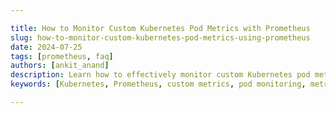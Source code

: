 ```yaml
---

title: How to Monitor Custom Kubernetes Pod Metrics with Prometheus
slug: how-to-monitor-custom-kubernetes-pod-metrics-using-prometheus
date: 2024-07-25
tags: [prometheus, faq]
authors: [ankit_anand]
description: Learn how to effectively monitor custom Kubernetes pod metrics using Prometheus. A comprehensive guide for developers and DevOps engineers.
keywords: [Kubernetes, Prometheus, custom metrics, pod monitoring, metrics collection, Kubernetes monitoring, Prometheus setup, PromQL]

---
```


<head>
  <script
    type="application/ld+json"
    dangerouslySetInnerHTML={{ __html: JSON.stringify({
  "@context": "https://schema.org",
  "@type": "TechArticle",
  "headline": "How to Monitor Custom Kubernetes Pod Metrics with Prometheus",
  "alternativeHeadline": "Effectively Monitor Custom Kubernetes Pod Metrics Using Prometheus",
  "author": {
    "@type": "Person",
    "name": "Ankit Anand"
  },
  "publisher": {
    "@type": "Organization",
    "name": "SigNoz",
    "logo": {
      "@type": "ImageObject",
      "url": "https://signoz.io/img/SigNozLogo-orange.svg"
    }
  },
  "datePublished": "2024-07-25T00:00:00Z",
  "dateModified": "2024-07-25T00:00:00Z",
  "mainEntityOfPage": {
    "@type": "WebPage",
    "@id": "https://signoz.io/guides/how-to-monitor-custom-kubernetes-pod-metrics-using-prometheus/"
  },
  "description": "Learn how to effectively monitor custom Kubernetes pod metrics using Prometheus. A comprehensive guide for developers and DevOps engineers.",
  "keywords": "Kubernetes, Prometheus, custom metrics, pod monitoring, metrics collection, Kubernetes monitoring, Prometheus setup, PromQL",
  "articleSection": "Technology",
  "inLanguage": "en",
  "isPartOf": {
    "@type": "Blog",
    "name": "SigNoz Blog",
    "url": "https://signoz.io/blog/"
  },
  "about": [
    {
      "@type": "Thing",
      "name": "Kubernetes",
      "description": "An open-source container orchestration platform for automating deployment, scaling, and management of containerized applications."
    },
    {
      "@type": "Thing",
      "name": "Prometheus",
      "description": "An open-source monitoring and alerting toolkit designed for reliability and scalability."
    },
    {
      "@type": "Thing",
      "name": "Custom Metrics",
      "description": "User-defined measurements that provide specific insights into an application's behavior and performance."
    }
  ],
  "mentions": [
    {
      "@type": "SoftwareApplication",
      "name": "Prometheus",
      "applicationCategory": "Monitoring Tool"
    },
    {
      "@type": "SoftwareApplication",
      "name": "SigNoz",
      "applicationCategory": "Observability Platform"
    }
  ],
  "mainEntity": {
    "@type": "FAQPage",
    "mainEntity": [
      {
        "@type": "Question",
        "name": "What are custom Kubernetes pod metrics?",
        "acceptedAnswer": {
          "@type": "Answer",
          "text": "Custom Kubernetes pod metrics are user-defined measurements that provide specific insights into your application's behavior and performance. Unlike core metrics (CPU and memory usage), custom metrics offer tailored information relevant to your application's unique characteristics."
        }
      },
      {
        "@type": "Question",
        "name": "How do you set up Prometheus for Kubernetes?",
        "acceptedAnswer": {
          "@type": "Answer",
          "text": "To set up Prometheus in your Kubernetes cluster, create a namespace for Prometheus, apply the necessary RBAC rules, create a ConfigMap for Prometheus configuration, and deploy Prometheus using the provided configurations."
        }
      },
      {
        "@type": "Question",
        "name": "How do you implement custom pod metrics in Kubernetes?",
        "acceptedAnswer": {
          "@type": "Answer",
          "text": "To implement custom metrics, instrument your application code using a Prometheus client library, create an HTTP endpoint to expose the metrics, and add Prometheus annotations to your pod specification."
        }
      },
      {
        "@type": "Question",
        "name": "What are some best practices for custom metric monitoring?",
        "acceptedAnswer": {
          "@type": "Answer",
          "text": "Best practices include following the USE method (monitor Utilization, Saturation, and Errors), keeping metric names consistent and descriptive, using labels for better filtering and aggregation, and setting up alerting rules for critical custom metrics."
        }
      }
    ]
  },
  "tutorial": {
    "@type": "HowTo",
    "name": "Monitoring Custom Kubernetes Pod Metrics",
    "step": [
      {
        "@type": "HowToStep",
        "name": "Create a Kubernetes namespace for Prometheus",
        "text": "kubectl create namespace monitoring"
      },
      {
        "@type": "HowToStep",
        "name": "Apply RBAC rules",
        "text": "Apply necessary RBAC rules to ensure Prometheus has access to Kubernetes resources."
      },
      {
        "@type": "HowToStep",
        "name": "Create ConfigMap for Prometheus configuration",
        "text": "Create a ConfigMap containing Prometheus' configuration details."
      },
      {
        "@type": "HowToStep",
        "name": "Deploy Prometheus",
        "text": "Deploy Prometheus using the provided configuration files."
      },
      {
        "@type": "HowToStep",
        "name": "Instrument application code",
        "text": "Use a Prometheus client library to instrument your application code and expose custom metrics."
      },
      {
        "@type": "HowToStep",
        "name": "Add Prometheus annotations",
        "text": "Add necessary Prometheus annotations to your pod specification to enable metric scraping."
      },
      {
        "@type": "HowToStep",
        "name": "Query and visualize custom metrics",
        "text": "Use PromQL to query custom metrics and integrate with Grafana for visualization."
      }
    ]
  }
}) }}
  />
</head>

Monitoring custom Kubernetes pod metrics with Prometheus is a crucial skill for developers and DevOps engineers. This guide will walk you through the process of setting up Prometheus to collect and analyze custom metrics from your Kubernetes pods. You'll learn how to implement, configure, and visualize these metrics for better insights into your application's performance.

## Understanding Custom Kubernetes Pod Metrics

Custom pod metrics in Kubernetes are user-defined measurements that provide specific insights into your application's behavior and performance. Unlike core metrics (CPU and memory usage), custom metrics offer tailored information relevant to your application's unique characteristics.

Why are custom metrics important? They:

- Offer deeper insights into application-specific performance
- Enable more precise scaling decisions
- Help identify potential issues before they impact users

Examples of custom metrics include:

- Request latency
- Queue length
- Error rates
- Business-specific metrics (e.g., number of active users)

## Introduction to Prometheus for Kubernetes Monitoring

Prometheus is an open-source monitoring and alerting toolkit designed for reliability and scalability. It's particularly well-suited for Kubernetes environments due to its:

- Multi-dimensional data model
- Flexible query language (PromQL)
- Pull-based metric collection
- Service discovery capabilities

Prometheus integrates seamlessly with Kubernetes, automatically discovering and scraping metrics from pods and services. This makes it an ideal choice for monitoring custom pod metrics.

## Setting Up Prometheus for Kubernetes

To set up Prometheus in your Kubernetes cluster:

1. Create a Kubernetes namespace for Prometheus:

```bash
kubectl create namespace monitoring

```

1. Apply the necessary RBAC rules:

```yaml
apiVersion: rbac.authorization.k8s.io/v1
kind: ClusterRole
metadata:
  name: prometheus
rules:
- apiGroups: [""]
  resources:
  - nodes
  - services
  - endpoints
  - pods
  verbs: ["get", "list", "watch"]
---
apiVersion: v1
kind: ServiceAccount
metadata:
  name: prometheus
  namespace: monitoring
---
apiVersion: rbac.authorization.k8s.io/v1
kind: ClusterRoleBinding
metadata:
  name: prometheus
roleRef:
  apiGroup: rbac.authorization.k8s.io
  kind: ClusterRole
  name: prometheus
subjects:
- kind: ServiceAccount
  name: prometheus
  namespace: monitoring

```

1. Create a ConfigMap for Prometheus configuration:

```yaml
apiVersion: v1
kind: ConfigMap
metadata:
  name: prometheus-config
  namespace: monitoring
data:
  prometheus.yml: |
    global:
      scrape_interval: 15s
    scrape_configs:
      - job_name: 'kubernetes-pods'
        kubernetes_sd_configs:
        - role: pod
        relabel_configs:
        - source_labels: [__meta_kubernetes_pod_annotation_prometheus_io_scrape]
          action: keep
          regex: true
        - source_labels: [__meta_kubernetes_pod_annotation_prometheus_io_path]
          action: replace
          target_label: __metrics_path__
          regex: (.+)
        - source_labels: [__address__, __meta_kubernetes_pod_annotation_prometheus_io_port]
          action: replace
          regex: ([^:]+)(?::\\d+)?;(\\d+)
          replacement: $1:$2
          target_label: __address__
        - action: labelmap
          regex: __meta_kubernetes_pod_label_(.+)

```

1. Deploy Prometheus:

```yaml
apiVersion: apps/v1
kind: Deployment
metadata:
  name: prometheus
  namespace: monitoring
spec:
  replicas: 1
  selector:
    matchLabels:
      app: prometheus
  template:
    metadata:
      labels:
        app: prometheus
    spec:
      serviceAccountName: prometheus
      containers:
      - name: prometheus
        image: prom/prometheus:v2.37.0
        args:
        - "--config.file=/etc/prometheus/prometheus.yml"
        ports:
        - containerPort: 9090
        volumeMounts:
        - name: config
          mountPath: /etc/prometheus
      volumes:
      - name: config
        configMap:
          name: prometheus-config
---
apiVersion: v1
kind: Service
metadata:
  name: prometheus
  namespace: monitoring
spec:
  selector:
    app: prometheus
  ports:
  - port: 9090
    targetPort: 9090

```

Apply these configurations to your cluster using `kubectl apply -f`.

## Implementing Custom Pod Metrics in Kubernetes

To expose custom metrics from your Kubernetes pods:

1. Instrument your application code using a Prometheus client library for your programming language.
2. Create an HTTP endpoint (usually `/metrics`) that exposes the metrics.
3. Add Prometheus annotations to your pod specification:

```yaml
metadata:
  annotations:
    prometheus.io/scrape: "true"
    prometheus.io/port: "8080"
    prometheus.io/path: "/metrics"

```

Here's an example of a custom metric in Python using the `prometheus_client` library:

```python
from prometheus_client import start_http_server, Counter

REQUEST_COUNT = Counter('request_count', 'Total number of requests')

def process_request():
    # Your request processing logic here
    REQUEST_COUNT.inc()

if __name__ == '__main__':
    start_http_server(8000)
    # Your main application code here

```

## Querying and Visualizing Custom Pod Metrics

Once Prometheus is collecting your custom metrics, you can query them using PromQL. For example, to get the total number of requests across all pods:

```
sum(request_count)

```

To visualize these metrics, integrate Grafana with Prometheus:

1. Deploy Grafana in your Kubernetes cluster.
2. Add Prometheus as a data source in Grafana.
3. Create dashboards using PromQL queries to visualize your custom metrics.

## Best Practices for Custom Metric Monitoring

- Follow the USE method: monitor Utilization, Saturation, and Errors for each resource.
- Keep metric names consistent and descriptive.
- Use labels to add dimensions to your metrics for better filtering and aggregation.
- Set up alerting rules for critical custom metrics to proactively identify issues.

## Monitoring Custom Kubernetes Pod Metrics with SigNoz

While Prometheus provides a powerful foundation for monitoring custom Kubernetes pod metrics, SigNoz offers an enhanced, user-friendly experience with additional features. SigNoz is an open-source APM tool that combines metrics, traces, and logs, providing a comprehensive monitoring solution.

To set up SigNoz for monitoring your Kubernetes cluster:

<GetStartedSigNoz />

SigNoz offers several advantages over a standalone Prometheus setup:

- Unified dashboard for metrics, traces, and logs
- Easy-to-use query builder for complex PromQL queries
- Built-in alerting with various notification channels

By using SigNoz, you can streamline your monitoring workflow and gain deeper insights into your Kubernetes applications' performance.

Monitoring custom Kubernetes pod metrics is essential for maintaining healthy, performant applications. By leveraging tools like Prometheus and SigNoz, you can gain valuable insights into your application's behavior and make data-driven decisions to improve its performance and reliability.